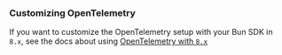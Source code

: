 ### Customizing OpenTelemetry

If you want to customize the OpenTelemetry setup with your Bun SDK in `8.x`, see the docs about using [OpenTelemetry with `8.x`](./v8-opentelemetry)

<Include name="migration/javascript-v8/node-other-changes" />

<Include name="migration/javascript-v8/server-other-changes" />

<Include name="migration/javascript-v8/general-other-changes" />
